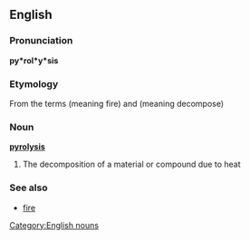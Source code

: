 ==English==
===Pronunciation===
'''py*rol*y*sis'''
===Etymology===
{{etystub}}
From the {{Gr.}} terms [[]] (meaning fire) and [[]] (meaning decompose)
=== Noun ===
[[Category:English nouns]]
'''[[pyrolysis]]'''
#The decomposition of a material or compound due to heat

===See also===
*[[fire]]